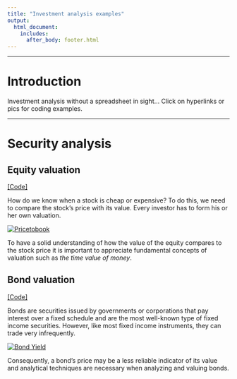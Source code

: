 ```yaml
---
title: "Investment analysis examples"
output: 
  html_document:
    includes:
      after_body: footer.html
---
```


***  

# Introduction

Investment analysis without a spreadsheet in sight...  Click on hyperlinks or pics for coding examples. 
  
****  
# Security analysis

## Equity valuation
[[Code]](equity_valuation.html)

How do we know when a stock is cheap or expensive? To do this, we need to compare the stock's price with its value. Every investor has to form his or her own valuation.

[![Pricetobook](pics/equity_multiples_chart.png)](equity_valuation.html)  

To have a solid understanding of how the value of the equity compares to the stock price it is important to appreciate fundamental concepts of valuation such as *the time value of money*.  

## Bond valuation
[[Code]](bond_valuation.html)

Bonds are securities issued by governments or corporations that pay interest over a fixed schedule and are the most well-known type of fixed income securities. However, like most fixed income instruments, they can trade very infrequently.  

[![Bond Yield](pics/bond_yield.png)](bond_valuation.html)
  
Consequently, a bond's price may be a less reliable indicator of its value and analytical techniques are necessary when analyzing and valuing bonds.  
